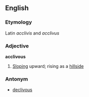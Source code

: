 ==English==

===Etymology===
Latin ''acclivis'' and ''acclivus''

===Adjective===
'''acclivous'''

#[[Sloping]] upward; rising as a [[hillside]]

===Antonym===
*[[declivous]]
